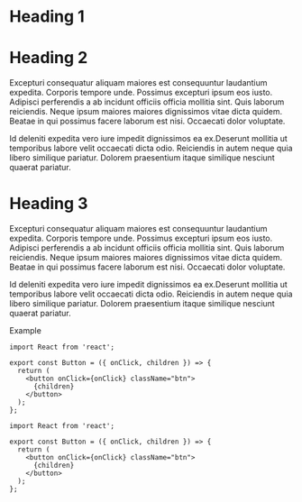# Heading 1

# Heading 2

Excepturi consequatur aliquam maiores est consequuntur laudantium expedita. Corporis tempore unde. Possimus excepturi ipsum eos iusto. Adipisci perferendis a ab incidunt officiis officia mollitia sint. Quis laborum reiciendis. Neque ipsum maiores maiores dignissimos vitae dicta quidem. Beatae in qui possimus facere laborum est nisi. Occaecati dolor voluptate.

Id deleniti expedita vero iure impedit dignissimos ea ex.Deserunt mollitia ut temporibus labore velit occaecati dicta odio. Reiciendis in autem neque quia libero similique pariatur. Dolorem praesentium itaque similique nesciunt quaerat pariatur.

# Heading 3

Excepturi consequatur aliquam maiores est consequuntur laudantium expedita. Corporis tempore unde. Possimus excepturi ipsum eos iusto. Adipisci perferendis a ab incidunt officiis officia mollitia sint. Quis laborum reiciendis. Neque ipsum maiores maiores dignissimos vitae dicta quidem. Beatae in qui possimus facere laborum est nisi. Occaecati dolor voluptate.

Id deleniti expedita vero iure impedit dignissimos ea ex.Deserunt mollitia ut temporibus labore velit occaecati dicta odio. Reiciendis in autem neque quia libero similique pariatur. Dolorem praesentium itaque similique nesciunt quaerat pariatur.


<Preview codeblock>
  Example
</Preview>

```tsx
import React from 'react';

export const Button = ({ onClick, children }) => {
  return (
    <button onClick={onClick} className="btn">
      {children}
    </button>
  );
};
```

```tsx
import React from 'react';

export const Button = ({ onClick, children }) => {
  return (
    <button onClick={onClick} className="btn">
      {children}
    </button>
  );
};
```
